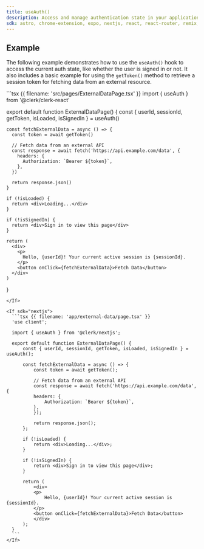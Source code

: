 ```yaml
---
title: useAuth()
description: Access and manage authentication state in your application with Clerk's useAuth() hook.
sdk: astro, chrome-extension, expo, nextjs, react, react-router, remix, tanstack-react-start
---
```


<Typedoc src="clerk-react/use-auth" />

## Example

The following example demonstrates how to use the `useAuth()` hook to access the current auth state, like whether the user is signed in or not. It also includes a basic example for using the `getToken()` method to retrieve a session token for fetching data from an external resource.

<If sdk="react">
    ```tsx {{ filename: 'src/pages/ExternalDataPage.tsx' }}
  import { useAuth } from '@clerk/clerk-react'
 
  export default function ExternalDataPage() {
    const { userId, sessionId, getToken, isLoaded, isSignedIn } = useAuth()
 
    const fetchExternalData = async () => {
      const token = await getToken()
 
      // Fetch data from an external API
      const response = await fetch('https://api.example.com/data', {
        headers: {
          Authorization: `Bearer ${token}`,
        },
      })
 
      return response.json()
    }
 
    if (!isLoaded) {
      return <div>Loading...</div>
    }
 
    if (!isSignedIn) {
      return <div>Sign in to view this page</div>
    }
 
    return (
      <div>
        <p>
          Hello, {userId}! Your current active session is {sessionId}.
        </p>
        <button onClick={fetchExternalData}>Fetch Data</button>
      </div>
    )
  }
  ```
</If>

<If sdk="nextjs">
    ```tsx {{ filename: 'app/external-data/page.tsx' }}
    'use client';

    import { useAuth } from '@clerk/nextjs';

    export default function ExternalDataPage() {
        const { userId, sessionId, getToken, isLoaded, isSignedIn } = useAuth();

        const fetchExternalData = async () => {
            const token = await getToken();

            // Fetch data from an external API
            const response = await fetch('https://api.example.com/data', {
            headers: {
                Authorization: `Bearer ${token}`,
            },
            });

            return response.json();
        };

        if (!isLoaded) {
            return <div>Loading...</div>;
        }

        if (!isSignedIn) {
            return <div>Sign in to view this page</div>;
        }

        return (
            <div>
            <p>
                Hello, {userId}! Your current active session is {sessionId}.
            </p>
            <button onClick={fetchExternalData}>Fetch Data</button>
            </div>
        );
    }
    ```
</If>